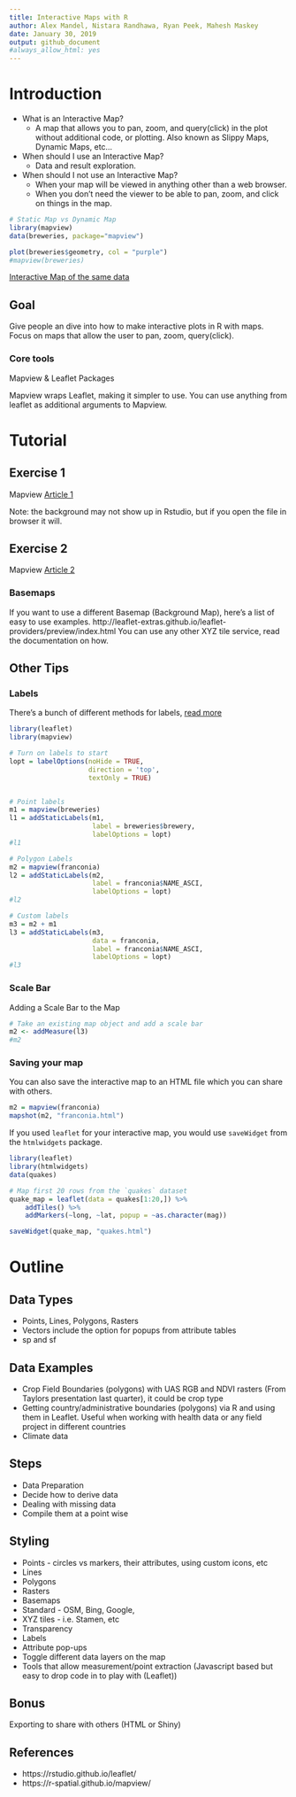 ```yaml
---
title: Interactive Maps with R
author: Alex Mandel, Nistara Randhawa, Ryan Peek, Mahesh Maskey
date: January 30, 2019
output: github_document
#always_allow_html: yes
---
```


# Introduction

* What is an Interactive Map? 
    * A map that allows you to pan, zoom, and query(click) in the plot without additional code, or plotting. Also known as Slippy Maps, Dynamic Maps, etc...
* When should I use an Interactive Map? 
    * Data and result exploration.
* When should I not use an Interactive Map? 
    * When your map will be viewed in anything other than a web browser. 
    * When you don't need the viewer to be able to pan, zoom, and click on things in the map.



```r
# Static Map vs Dynamic Map
library(mapview)
data(breweries, package="mapview")

plot(breweries$geometry, col = "purple")
#mapview(breweries)	
```

[Interactive Map of the same data](https://r-spatial.github.io/mapview/articles/articles/mapview_01-basics.html)


## Goal

Give people an dive into how to make interactive plots in R with maps. Focus on maps that allow the user to pan, zoom, query(click).

### Core tools

Mapview & Leaflet Packages

Mapview wraps Leaflet, making it simpler to use. You can use anything from leaflet as additional arguments to Mapview.

# Tutorial

## Exercise 1
Mapview [Article 1](https://r-spatial.github.io/mapview/articles/articles/mapview_01-basics.html)

Note: the background may not show up in Rstudio, but if you open the file in browser it will. 

## Exercise 2
Mapview [Article 2](https://r-spatial.github.io/mapview/articles/articles/mapview_02-advanced.html)

### Basemaps

If you want to use a different Basemap (Background Map), here's a list of easy to use examples. http://leaflet-extras.github.io/leaflet-providers/preview/index.html
You can use any other XYZ tile service, read the documentation on how.

## Other Tips

### Labels

There's a bunch of different methods for labels, [read more](https://rdrr.io/cran/mapview/man/addStaticLabels.html)


```r
library(leaflet)
library(mapview)

# Turn on labels to start
lopt = labelOptions(noHide = TRUE,
                    direction = 'top',
                    textOnly = TRUE)


# Point labels
m1 = mapview(breweries)
l1 = addStaticLabels(m1,
                     label = breweries$brewery,
                     labelOptions = lopt)
#l1

# Polygon Labels
m2 = mapview(franconia)
l2 = addStaticLabels(m2,
                     label = franconia$NAME_ASCI,
                     labelOptions = lopt)
#l2

# Custom labels
m3 = m2 + m1
l3 = addStaticLabels(m3,
                     data = franconia,
                     label = franconia$NAME_ASCI,
                     labelOptions = lopt)
#l3
```

### Scale Bar
Adding a Scale Bar to the Map
```r
# Take an existing map object and add a scale bar
m2 <- addMeasure(l3)
#m2
```

### Saving your map
You can also save the interactive map to an HTML file which you can share with others. 
```r
m2 = mapview(franconia)
mapshot(m2, "franconia.html")
```

If you used `leaflet` for your interactive map, you would use `saveWidget` from the `htmlwidgets` package. 
```r
library(leaflet)
library(htmlwidgets)
data(quakes)

# Map first 20 rows from the `quakes` dataset
quake_map = leaflet(data = quakes[1:20,]) %>%
    addTiles() %>%
    addMarkers(~long, ~lat, popup = ~as.character(mag))

saveWidget(quake_map, "quakes.html")
```


# Outline

## Data Types 
- Points, Lines, Polygons, Rasters
- Vectors include the option for popups from attribute tables
- sp and sf

## Data Examples
- Crop Field Boundaries (polygons) with UAS RGB and NDVI rasters (From Taylors presentation last quarter), it could be crop type
- Getting country/administrative boundaries (polygons) via R and using them in Leaflet. Useful when working with health data or any field project in different countries
- Climate data

## Steps 
- Data Preparation
- Decide how to derive data
- Dealing with missing data
- Compile them at a point wise

## Styling 
- Points - circles vs markers, their attributes, using custom icons, etc
- Lines
- Polygons
- Rasters
- Basemaps
- Standard - OSM, Bing, Google, 
- XYZ tiles - i.e. Stamen, etc
- Transparency
- Labels
- Attribute pop-ups
- Toggle different data layers on the map
- Tools that allow measurement/point extraction (Javascript based but easy to drop code in to play with (Leaflet))

## Bonus
Exporting to share with others (HTML or Shiny)

## References
- https://rstudio.github.io/leaflet/
- https://r-spatial.github.io/mapview/
